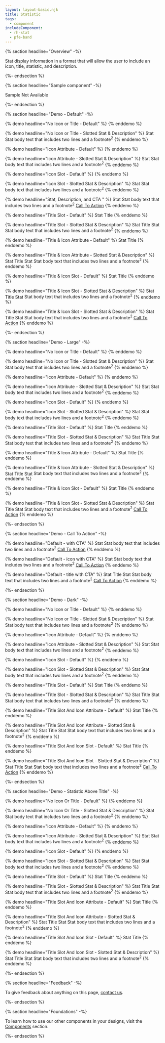 ```yaml
---
layout: layout-basic.njk
title: Statistic
tags:
  - component
includeComponent:
  - rh-stat
  - pfe-band
---
```

{% section headline="Overview" -%}

Stat display information in a format that will allow the user to include an icon, title, statistic, and description.

{%- endsection %}

{% section headline="Sample component" -%}

Sample Not Available

{%- endsection %}

{% section headline="Demo - Default" -%}

{% demo headline="No Icon or Title - Default" %}
<rh-stat></rh-stat>
{% enddemo %}

{% demo headline="No Icon or Title - Slotted Stat & Description" %}
<rh-stat>
    <span slot="statistic">Stat</span>
    <span slot="description">Stat body text that includes two lines and a footnote<sup>2</sup></span>
</rh-stat>
{% enddemo %}

{% demo headline="Icon Attribute - Default" %}
<rh-stat icon="rh-atom"></rh-stat>
{% enddemo %}

{% demo headline="Icon Attribute - Slotted Stat & Description" %}
<rh-stat icon="rh-atom">
    <span slot="statistic">Stat</span>
    <span slot="description">Stat body text that includes two lines and a footnote<sup>2</sup></span>
</rh-stat>
{% enddemo %}

{% demo headline="Icon Slot - Default" %}
<rh-stat>
    <pfe-icon slot="icon" icon="rh-atom"></pfe-icon>
</rh-stat>
{% enddemo %}

{% demo headline="Icon Slot - Slotted Stat & Description" %}
<rh-stat>
    <pfe-icon slot="icon" icon="rh-atom"></pfe-icon>
    <span slot="statistic">Stat</span>
    <span slot="description">Stat body text that includes two lines and a footnote<sup>2</sup></span>
</rh-stat>
{% enddemo %}

{% demo headline="Stat, Description, and CTA " %}
<rh-stat>
    <span slot="statistic">Stat</span>
    <span slot="description">Stat body text that includes two lines and a footnote<sup>2</sup></span>
     <pfe-cta slot="cta">
        <a href="https://github.com/">Call To Action</a>
    </pfe-cta>
</rh-stat>
{% enddemo %}

{% demo headline="Title Slot - Default" %}
<rh-stat>
    <span slot="title">Stat Title</span>
</rh-stat>
{% enddemo %}

{% demo headline="Title Slot - Slotted Stat & Description" %}
<rh-stat>
    <span slot="title">Stat Title</span>
    <span slot="statistic">Stat</span>
    <span slot="description">Stat body text that includes two lines and a footnote<sup>2</sup></span>
</rh-stat>
{% enddemo %}

{% demo headline="Title & Icon Attribute - Default" %}
<rh-stat icon="rh-atom">
    <span slot="title">Stat Title</span>
</rh-stat>
{% enddemo %}

{% demo headline="Title & Icon Attribute - Slotted Stat & Description" %}
<rh-stat icon="rh-atom">
    <span slot="title">Stat Title</span>
    <span slot="statistic">Stat</span>
    <span slot="description">Stat body text that includes two lines and a footnote<sup>2</sup></span>
</rh-stat>
{% enddemo %}

{% demo headline="Title & Icon Slot - Default" %}
<rh-stat>
    <pfe-icon slot="icon" icon="rh-atom"></pfe-icon>
    <span slot="title">Stat Title</span>
</rh-stat>
{% enddemo %}

{% demo headline="Title & Icon Slot - Slotted Stat & Description" %}
<rh-stat>
    <pfe-icon slot="icon" icon="rh-atom"></pfe-icon>
    <span slot="title">Stat Title</span>
    <span slot="statistic">Stat</span>
    <span slot="description">Stat body text that includes two lines and a footnote<sup>2</sup></span>
</rh-stat>
{% enddemo %}

{% demo headline="Title & Icon Slot - Slotted Stat & Description" %}
<rh-stat>
    <pfe-icon slot="icon" icon="rh-atom"></pfe-icon>
    <span slot="title">Stat Title</span>
    <span slot="statistic">Stat</span>
    <span slot="description">Stat body text that includes two lines and a footnote<sup>2</sup></span>
    <pfe-cta slot="cta">
        <a href="#">Call To Action</a>
    </pfe-cta>
</rh-stat>
{% enddemo %}

{%- endsection %}

{% section headline="Demo - Large" -%}

{% demo headline="No Icon or Title - Default" %}
<rh-stat size="large"></rh-stat>
{% enddemo %}

{% demo headline="No Icon or Title - Slotted Stat & Description" %}
<rh-stat size="large">
    <span slot="statistic">Stat</span>
    <span slot="description">Stat body text that includes two lines and a footnote<sup>2</sup></span>
</rh-stat>
{% enddemo %}

{% demo headline="Icon Attribute - Default" %}
<rh-stat size="large" icon="rh-atom"></rh-stat>
{% enddemo %}

{% demo headline="Icon Attribute - Slotted Stat & Description" %}
<rh-stat size="large" icon="rh-atom">
    <span slot="statistic">Stat</span>
    <span slot="description">Stat body text that includes two lines and a footnote<sup>2</sup></span>
</rh-stat>
{% enddemo %}

{% demo headline="Icon Slot - Default" %}
<rh-stat size="large">
    <pfe-icon slot="icon" icon="rh-atom"></pfe-icon>
</rh-stat>
{% enddemo %}

{% demo headline="Icon Slot - Slotted Stat & Description" %}
<rh-stat size="large">
    <pfe-icon slot="icon" icon="rh-atom"></pfe-icon>
    <span slot="statistic">Stat</span>
    <span slot="description">Stat body text that includes two lines and a footnote<sup>2</sup></span>
</rh-stat>
{% enddemo %}

{% demo headline="Title Slot - Default" %}
<rh-stat size="large">
    <span slot="title">Stat Title</span>
</rh-stat>
{% enddemo %}

{% demo headline="Title Slot - Slotted Stat & Description" %}
<rh-stat size="large">
    <span slot="title">Stat Title</span>
    <span slot="statistic">Stat</span>
    <span slot="description">Stat body text that includes two lines and a footnote<sup>2</sup></span>
</rh-stat>
{% enddemo %}

{% demo headline="Title & Icon Attribute - Default" %}
<rh-stat size="large" icon="rh-atom">
    <span slot="title">Stat Title</span>
</rh-stat>
{% enddemo %}

{% demo headline="Title & Icon Attribute - Slotted Stat & Description" %}
<rh-stat size="large" icon="rh-atom">
    <span slot="title">Stat Title</span>
    <span slot="statistic">Stat</span>
    <span slot="description">Stat body text that includes two lines and a footnote<sup>2</sup></span>
</rh-stat>
{% enddemo %}

{% demo headline="Title & Icon Slot - Default" %}
<rh-stat size="large">
    <pfe-icon slot="icon" icon="rh-atom"></pfe-icon>
    <span slot="title">Stat Title</span>
</rh-stat>
{% enddemo %}

{% demo headline="Title & Icon Slot - Slotted Stat & Description" %}
<rh-stat size="large">
    <pfe-icon slot="icon" icon="rh-atom"></pfe-icon>
    <span slot="title">Stat Title</span>
    <span slot="statistic">Stat</span>
    <span slot="description">Stat body text that includes two lines and a footnote<sup>2</sup></span>
    <pfe-cta slot="cta">
        <a href="https://github.com/">Call To Action</a>
    </pfe-cta>
</rh-stat>
{% enddemo %}

{%- endsection %}

{% section headline="Demo - Call To Action" -%}

{% demo headline="Default - with CTA" %}
<rh-stat>
    <span slot="statistic">Stat</span>
    <span slot="description">Stat body text that includes two lines and a footnote<sup>2</sup></span>
    <pfe-cta slot="cta">
        <a href="https://github.com/">Call To Action</a>
    </pfe-cta>
</rh-stat>
{% enddemo %}

{% demo headline="Default - icon with CTA" %}
<rh-stat>
    <pfe-icon slot="icon" icon="rh-atom"></pfe-icon>
    <span slot="statistic">Stat</span>
    <span slot="description">Stat body text that includes two lines and a footnote<sup>2</sup></span>
    <pfe-cta slot="cta">
        <a href="https://github.com/">Call To Action</a>
    </pfe-cta>
</rh-stat>
{% enddemo %}

{% demo headline="Default - title with CTA" %}
<rh-stat>
    <span slot="title">Stat Title</span>
    <span slot="statistic">Stat</span>
    <span slot="description">Stat body text that includes two lines and a footnote<sup>2</sup></span>
    <pfe-cta slot="cta">
        <a href="https://github.com/">Call To Action</a>
    </pfe-cta>
</rh-stat>
{% enddemo %}

{%- endsection %}

{% section headline="Demo - Dark" -%}

{% demo headline="No Icon or Title - Default" %}
<pfe-band size="smallest" color-palette="darkest">
    <rh-stat></rh-stat>
</pfe-band>
{% enddemo %}

{% demo headline="No Icon or Title - Slotted Stat & Description" %}
<pfe-band size="smallest" color-palette="darkest">
    <rh-stat>
        <span slot="statistic">Stat</span>
        <span slot="description">Stat body text that includes two lines and a footnote<sup>2</sup></span>
    </rh-stat>
</pfe-band>
{% enddemo %}

{% demo headline="Icon Attribute - Default" %}
<pfe-band size="smallest" color-palette="darkest">
    <rh-stat icon="rh-atom"></rh-stat>
</pfe-band>
{% enddemo %}

{% demo headline="Icon Attribute - Slotted Stat & Description" %}
<pfe-band size="smallest" color-palette="darkest">
    <rh-stat icon="rh-atom">
        <span slot="statistic">Stat</span>
        <span slot="description">Stat body text that includes two lines and a footnote<sup>2</sup></span>
    </rh-stat>
</pfe-band>
{% enddemo %}

{% demo headline="Icon Slot - Default" %}
<pfe-band size="smallest" color-palette="darkest">
    <rh-stat>
        <pfe-icon slot="icon" icon="rh-atom"></pfe-icon>
    </rh-stat>
</pfe-band>
{% enddemo %}

{% demo headline="Icon Slot - Slotted Stat & Description" %}
<pfe-band size="smallest" color-palette="darkest">
    <rh-stat>
        <pfe-icon slot="icon" icon="rh-atom"></pfe-icon>
        <span slot="statistic">Stat</span>
        <span slot="description">Stat body text that includes two lines and a footnote<sup>2</sup></span>
    </rh-stat>
</pfe-band>
{% enddemo %}

{% demo headline="Title Slot - Default" %}
<pfe-band size="smallest" color-palette="darkest">
    <rh-stat>
        <span slot="title">Stat Title</span>
    </rh-stat>
</pfe-band>
{% enddemo %}

{% demo headline="Title Slot - Slotted Stat & Description" %}
<pfe-band size="smallest" color-palette="darkest">
    <rh-stat>
        <span slot="title">Stat Title</span>
        <span slot="statistic">Stat</span>
        <span slot="description">Stat body text that includes two lines and a footnote<sup>2</sup></span>
    </rh-stat>
</pfe-band>
{% enddemo %}

{% demo headline="Title Slot And Icon Attribute - Default" %}
<pfe-band size="smallest" color-palette="darkest">
    <rh-stat icon="rh-atom">
        <span slot="title">Stat Title</span>
    </rh-stat>
</pfe-band>
{% enddemo %}

{% demo headline="Title Slot And Icon Attribute - Slotted Stat & Description" %}
<pfe-band size="smallest" color-palette="darkest">
    <rh-stat icon="rh-atom">
        <span slot="title">Stat Title</span>
        <span slot="statistic">Stat</span>
        <span slot="description">Stat body text that includes two lines and a footnote<sup>2</sup></span>
    </rh-stat>
</pfe-band>
{% enddemo %}

{% demo headline="Title Slot And Icon Slot - Default" %}
<pfe-band size="smallest" color-palette="darkest">
    <rh-stat>
        <pfe-icon slot="icon" icon="rh-atom"></pfe-icon>
        <span slot="title">Stat Title</span>
    </rh-stat>
</pfe-band>
{% enddemo %}

{% demo headline="Title Slot And Icon Slot - Slotted Stat & Description" %}
<pfe-band size="smallest" color-palette="darkest">
    <rh-stat>
        <pfe-icon slot="icon" icon="rh-atom"></pfe-icon>
        <span slot="title">Stat Title</span>
        <span slot="statistic">Stat</span>
        <span slot="description">Stat body text that includes two lines and a footnote<sup>2</sup></span>
        <pfe-cta slot="cta">
            <a href="https://github.com/">Call To Action</a>
        </pfe-cta>
    </rh-stat>
</pfe-band>
{% enddemo %}

{%- endsection %}

{% section headline="Demo - Statistic Above Title" -%}

{% demo headline="No Icon Or Title - Default" %}
<rh-stat top="statistic"></rh-stat>
{% enddemo %}

{% demo headline="No Icon Or Title - Slotted Stat & Description" %}
<rh-stat top="statistic">
    <span slot="statistic">Stat</span>
    <span slot="description">Stat body text that includes two lines and a footnote<sup>2</sup></span>
</rh-stat>
{% enddemo %}

{% demo headline="Icon Attribute - Default" %}
<rh-stat top="statistic" icon="rh-atom"></rh-stat>
{% enddemo %}

{% demo headline="Icon Attribute - Slotted Stat & Description" %}
<rh-stat top="statistic" icon="rh-atom">
    <span slot="statistic">Stat</span>
    <span slot="description">Stat body text that includes two lines and a footnote<sup>2</sup></span>
</rh-stat>
{% enddemo %}

{% demo headline="Icon Slot - Default" %}
<rh-stat top="statistic">
    <pfe-icon slot="icon" icon="rh-atom"></pfe-icon>
</rh-stat>
{% enddemo %}

{% demo headline="Icon Slot - Slotted Stat & Description" %}
<rh-stat top="statistic">
    <pfe-icon slot="icon" icon="rh-atom"></pfe-icon>
    <span slot="statistic">Stat</span>
    <span slot="description">Stat body text that includes two lines and a footnote<sup>2</sup></span>
</rh-stat>
{% enddemo %}

{% demo headline="Title Slot - Default" %}
<rh-stat top="statistic">
    <span slot="title">Stat Title</span>
</rh-stat>
{% enddemo %}

{% demo headline="Title Slot - Slotted Stat & Description" %}
<rh-stat top="statistic">
    <span slot="title">Stat Title</span>
    <span slot="statistic">Stat</span>
    <span slot="description">Stat body text that includes two lines and a footnote<sup>2</sup></span>
</rh-stat>
{% enddemo %}

{% demo headline="Title Slot And Icon Attribute - Default" %}
<rh-stat top="statistic" icon="rh-atom">
    <span slot="title">Stat Title</span>
</rh-stat>
{% enddemo %}

{% demo headline="Title Slot And Icon Attribute - Slotted Stat & Description" %}
<rh-stat top="statistic" icon="rh-atom">
    <span slot="title">Stat Title</span>
    <span slot="statistic">Stat</span>
    <span slot="description">Stat body text that includes two lines and a footnote<sup>2</sup></span>
</rh-stat>
{% enddemo %}

{% demo headline="Title Slot And Icon Slot - Default" %}
<rh-stat top="statistic">
    <pfe-icon slot="icon" icon="rh-atom"></pfe-icon>
    <span slot="title">Stat Title</span>
</rh-stat>
{% enddemo %}

{% demo headline="Title Slot And Icon Slot - Slotted Stat & Description" %}
<rh-stat top="statistic">
    <pfe-icon slot="icon" icon="rh-atom"></pfe-icon>
    <span slot="title">Stat Title</span>
    <span slot="statistic">Stat</span>
    <span slot="description">Stat body text that includes two lines and a footnote<sup>2</sup></span>
</rh-stat>
{% enddemo %}

{%- endsection %}
<div class="multi-column--min-300-wide">

{% section headline="Feedback" -%}

To give feedback about anything on this page, [contact us](mailto:digital-design-system@redhat.com).

{%- endsection %}

{% section headline="Foundations" -%}

To learn how to use our other components in your designs, visit the [Components](/components/) section.

{%- endsection %}

</div>